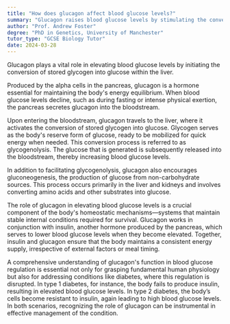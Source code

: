 ```yaml
---
title: "How does glucagon affect blood glucose levels?"
summary: "Glucagon raises blood glucose levels by stimulating the conversion of stored glycogen into glucose in the liver."
author: "Prof. Andrew Foster"
degree: "PhD in Genetics, University of Manchester"
tutor_type: "GCSE Biology Tutor"
date: 2024-03-28
---
```


Glucagon plays a vital role in elevating blood glucose levels by initiating the conversion of stored glycogen into glucose within the liver.

Produced by the alpha cells in the pancreas, glucagon is a hormone essential for maintaining the body's energy equilibrium. When blood glucose levels decline, such as during fasting or intense physical exertion, the pancreas secretes glucagon into the bloodstream.

Upon entering the bloodstream, glucagon travels to the liver, where it activates the conversion of stored glycogen into glucose. Glycogen serves as the body's reserve form of glucose, ready to be mobilized for quick energy when needed. This conversion process is referred to as glycogenolysis. The glucose that is generated is subsequently released into the bloodstream, thereby increasing blood glucose levels.

In addition to facilitating glycogenolysis, glucagon also encourages gluconeogenesis, the production of glucose from non-carbohydrate sources. This process occurs primarily in the liver and kidneys and involves converting amino acids and other substrates into glucose.

The role of glucagon in elevating blood glucose levels is a crucial component of the body's homeostatic mechanisms—systems that maintain stable internal conditions required for survival. Glucagon works in conjunction with insulin, another hormone produced by the pancreas, which serves to lower blood glucose levels when they become elevated. Together, insulin and glucagon ensure that the body maintains a consistent energy supply, irrespective of external factors or meal timing.

A comprehensive understanding of glucagon's function in blood glucose regulation is essential not only for grasping fundamental human physiology but also for addressing conditions like diabetes, where this regulation is disrupted. In type 1 diabetes, for instance, the body fails to produce insulin, resulting in elevated blood glucose levels. In type 2 diabetes, the body’s cells become resistant to insulin, again leading to high blood glucose levels. In both scenarios, recognizing the role of glucagon can be instrumental in effective management of the condition.
    